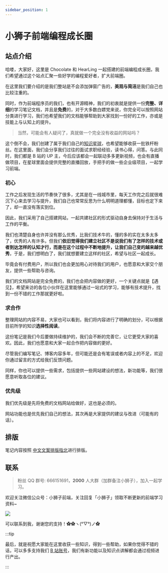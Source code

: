 ```yaml
---
sidebar_position: 1
---
```


# 小狮子前端编程成长圈

## 站点介绍

哈喽，大家好，这里是 Chocolate 和 HearLing 一起搭建的前端编程成长圈，我们希望通过这个站点汇聚一些好学的编程爱好者，扩大前端圈。

在这里我们要介绍的是我们整站是不会添加弹窗广告的，**美观与简洁**是我们自己也比较注重的。

同时，作为前端程序员的我们，也有开源精神，我们的初衷就是提供一份**完整、详细**的学习笔记文档，并且是**免费**的，对于大多数白嫖党来说，你完全可以按照网站分类进行学习，我们也希望我们的文档能够帮助到大家找到一份好的工作，亦或是技能上与认知上的提升。

> 当然，可能会有人疑问了，真就做一个完全没有收益的网站吗？

这个倒不会，我们创建了属于我们自己的[知识星球](https://docs.yangchaoyi.vip/zsxq)，也希望能够收获一批铁杆粉丝。在这里面，我们会分享我们过往的面试求职经经验，读书心得，问答。与此同时，我们都是 B 站的 UP 主，今后应该都会一起联动多多更新视频，也会有直播做项目，在星球里面会提供完整的直播回放，手把手的做一些企业级项目，一起学习前端。


### 初心

工作之后发现生活的节奏快了很多，尤其是在一线城市里，每天工作完之后就很难沉下心来去学习与提升，我们自己也常常反思为什么明明道理都懂，目标也定下来了，却一直没有落实到位。

因此，我们采用了自己搭建网站，一起共建社区的形式驱动自身去保持对于生活与工作的平衡。

我们也清楚自身也许并没有那么优秀，比我们技术牛的，懂的多的实在太多太多了，优秀的人有许多。但我们**依旧觉得我们建立社区不是说我们有了怎样的技术或者到达怎样的认知才行，而是在这个过程中不断地提升，让我们自己变的越来越优秀**，于是，我们想明白了，我们就想要建立这样的社区，希望与社区一起成长。

毕竟会有付费用户，所以我们也会更加用心对待我们的用户，也愿意和大家交个朋友，提供一些帮助与咨询。

我们的文档网站是完全免费的，我们也会把内容做的更好，一个关键点就是【遇见】，希望来访的各位小伙伴在这里能够通过一站式的学习，能够有技术提升，找到一份不错的工作那就更好啦。



### 求合作

整理网站的内容不易，大家也可以看到，我们将内容进行了明确的划分，可以根据目前所学的知识**选择性阅读**。

这份笔记是我们今后要做持续维护的，我们会不断的完善它，让它更受大家的喜欢。因此，我们也愿意和大家一起合作把内容做的更好。

尽管我们编写笔记、博客内容多年，但可能还是会有笔误或者内容上的不足，欢迎你通过留言的方式给我们反馈问题。

同样，你也可以提供一些需求，包括提供一些网站建设的想法，新功能等，我们很愿意听取各位的建议。

### 优先级

我们优先级是先将免费的文档网站给做好，这也是必须的。

网站功能也是优先我们自己的想法，其次再是大家提供的建议与改进（可能有的话）。


## 排版

笔记内容按照 [中文文案排版指北](https://mazhuang.org/wiki/chinese-copywriting-guidelines/)进行排版。

## 联系

> 粉丝 QQ 群号: 666151691，**2000** 人大群（加群备注小狮子），加入一起学习。


欢迎关注微信公众号：小狮子前端，关注回复「小狮子」领取不断更新的前端学习资料~

![](https://img-blog.csdnimg.cn/img_convert/43c196751f4984c71011557d06e7e9b6.png)

可以联系到我，谢谢您的支持！✿✿ヽ(°▽°)ノ✿

:::tip

最后，就是祝愿大家能在这里收获一些知识，得到一些帮助，如果你觉得不错的话，可以多多支持我们 [B 站账号](https://space.bilibili.com/351534170)，我们有新功能以及知识点讲解都会通过视频进行产出。

:::
